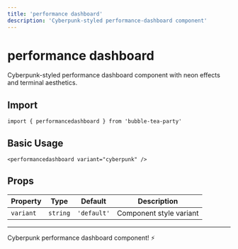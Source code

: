 ```yaml
---
title: 'performance dashboard'
description: 'Cyberpunk-styled performance-dashboard component'
---
```


# performance dashboard

Cyberpunk-styled performance dashboard component with neon effects and terminal aesthetics.

## Import

```svelte
import { performancedashboard } from 'bubble-tea-party'
```

## Basic Usage

```svelte
<performancedashboard variant="cyberpunk" />
```

## Props

| Property | Type | Default | Description |
|----------|------|---------|-------------|
| `variant` | `string` | `'default'` | Component style variant |

---

Cyberpunk performance dashboard component! ⚡
